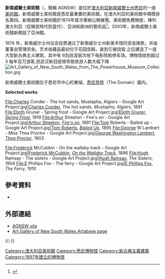 {{noteTA
|G1=地名
|1=zh:邁克爾; zh-cn:迈克尔; zh-tw:麥可; zh-hk:米高; zh-sg:麦克;
|2=zh-cn:詹姆斯; zh-tw:詹姆士; zh-hk:占士;
}}
{{infobox Museum
|name = 新南威爾士美術館<br>Art Gallery of New South Wales
|location = {{澳大利亚}}[[新南威爾士州|新南威爾士州]][[悉尼|悉尼]][[悉尼禁苑|禁苑]]内
|coordinates= {{coord|33|52|7.27|S|151|13|1.72|E|type:landmark_region:AU-NSW|display=inline,title}}
|visitors =
|established = 1874年
|website = {{URL|http://www.artgallery.nsw.gov.au/}}
|image = [[File:Art_Gallery_of_New_South_Wales_at_night.jpg|350px]]
|director = {{le|邁克爾·佈蘭德|Michael Brand}}博士
|president = 
|publictransit = {{le|聖詹姆士火車站|St James railway station, Sydney}}<br/>[[馬丁廣場火車站|馬丁廣場火車站]]
}}

'''新南威爾士美術館'''（{{lang-en|Art Gallery of New South Wales}}，簡稱 AGNSW）是位於[[澳大利亞|澳大利亞]][[新南威爾士州|新南威爾士州]][[悉尼|悉尼]]的一座[[美術館|美術館]]。新南威爾士美術館是悉尼最重要的美術館，在澳大利亞的美術館中規模排名第四。新南威爾士美術館於1874年首次舉辦公開展覽。美術館免費開放，陳列澳大利亞（從殖民時代到當代）、亞洲和歐洲的藝術品<ref name="artgallery.nsw.gov.au">{{Cite web |url=http://www.artgallery.nsw.gov.au/ |title=Art Gallery of New South Wales website |access-date=2014-08-21 |archive-date=2021-03-18 |archive-url=https://web.archive.org/web/20210318220634/https://www.artgallery.nsw.gov.au/ |dead-url=no }}</ref>。2003年，新南威爾士美術館新開設了亞洲館。

{{multiple image
| align = right
| direction = 
| width = 150
| image1 = Statue outside the Art Gallery of NSW, Sydney.jpg
| caption1 = ''Offerings of Peace'' <br/>(left side of facade)<br/>Inscription: The Real and Lasting Victories Are those of Peace and Not of War.<ref name="Free">{{cite journal|last1=Free|first1=Renée|title=Late Victorian, Edwardian and French Sculptures|journal=Art Gallery of NSW Quarterly|date=January 1972|page=651|issn=0004-3192}}</ref>
| image2 = Statue outside Art Gallery of NSW - The Offerings of War (cropped).jpg
| caption2 = ''Offerings of War'' <br/> (right side of facade)<br/>Inscription: That our House may stand forever and that Justice and Mercy grow.<ref name="Free" />
| total_width = 300
}}

1874 年，新南威尔士州议会投票通过了新南威尔士州新美术馆的资金拨款，并由董事会管理资金。艺术收藏品最初位于花园宫殿，直到它被烧毁
之后建造了一座大型新古典主义建筑，其中有 6包括深层次地下电影院和停车场。博物馆收到超过 3
每年百万游客,但武汉新冠疫情导致旅游人数大幅下降
[[File:Art_Gallery_of_New_South_Wales_from_The_Powerhouse_Museum_Collection.jpg|thumb]]

新南威爾士美術館位于悉尼市中心的東端，[[悉尼禁苑|悉尼禁苑]]（The Domain）園内。

'''Selected works'''
<gallery mode="packed-hover" heights="175">
File:Charles Conder - The hot sands, Mustapha, Algiers - Google Art Project.jpg|[[Charles_Conder|Charles Conder]], ''The hot sands, Mustapha, Algiers'', 1891
File:Elioth Gruner - Spring frost - Google Art Project.jpg|[[Elioth_Gruner|Elioth Gruner]], ''[[Spring_Frost|Spring Frost]]'', 1919
File:Arthur Streeton - Fire's on - Google Art Project.jpg|[[Arthur_Streeton|Arthur Streeton]], ''[[Fire's_on|Fire's on]]'', 1891
File:Tom Roberts - Bailed up - Google Art Project.jpg|[[Tom_Roberts|Tom Roberts]], ''[[Bailed_Up|Bailed Up]]'', 1895
File:George W Lambert - Miss Thea Proctor - Google Art Project.jpg|[[George_Washington_Lambert|George Washington Lambert]], ''[[Thea_Proctor|Thea Proctor]]'', 1903
</gallery>
<gallery mode="packed-hover" heights="175">
File:Frederick McCubbin - On the wallaby track - Google Art Project.jpg|[[Frederick_McCubbin|Frederick McCubbin]], ''[[On_the_Wallaby_Track|On the Wallaby Track]]'', 1896
File:Hugh Ramsay - The sisters - Google Art Project.jpg|[[Hugh_Ramsay|Hugh Ramsay]], ''The Sisters'', 1904
File:E Phillips Fox - The ferry - Google Art Project.jpg|[[E_Phillips_Fox|E Phillips Fox]], ''The Ferry'', 1910
</gallery>

==參考資料==
{{Reflist}}
*{{cite web| author=| year=2004| url=http://www.cityofsydney.nsw.gov.au/AboutSydney/HistoryAndArchives/SydneyHistory/HistoricBuildings/ArtGalleryNewSouthWales.asp| title=Art Gallery of New South Wales| work=History and Archives: Historic Buildings| publisher=City of Sydney| accessdate=2010-03-28| archive-date=2012-12-04| archive-url=https://web.archive.org/web/20121204023702/http://www.cityofsydney.nsw.gov.au/AboutSydney/HistoryAndArchives/SydneyHistory/HistoricBuildings/ArtGalleryNewSouthWales.asp| dead-url=no}}

==外部連結==
{{stack begin}}
{{Commonscat|Art Gallery of New South Wales|新南威爾士美術館}}
{{stack end}}
*[http://www.artgallery.nsw.gov.au/ AGNSW site] {{Wayback|url=http://www.artgallery.nsw.gov.au/ |date=20210318220634 }}
*[http://artabase.net/gallery/127-art-gallery-of-new-south-wales Art Gallery of New South Wales Artabase page] {{Wayback|url=http://artabase.net/gallery/127-art-gallery-of-new-south-wales |date=20111206175415 }}

{{-}}
{{悉尼地標}}
{{Authority control}}

[[Category:澳大利亞美術館|Category:澳大利亞美術館]]
[[Category:悉尼博物馆|Category:悉尼博物馆]]
[[Category:新古典主義建築|Category:新古典主義建築]]
[[Category:1897年建立的博物馆|Category:1897年建立的博物馆]]